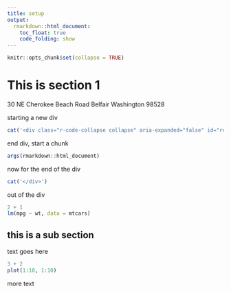 ```yaml
---
title: setup
output:
  rmarkdown::html_document:
    toc_float: true
    code_folding: show
---
```


```r
knitr::opts_chunk$set(collapse = TRUE)
```

# This is section 1

30 NE Cherokee Beach Road
Belfair Washington 98528




starting a new div
```r
cat('<div class="r-code-collapse collapse" aria-expanded="false" id="rcode-001" style="height: 0px;"> == $0')
```
end div, start a chunk
```r
args(rmarkdown::html_document)
```
now for the end of the div
```r
cat('</div>')
```
out of the div

```r
2 + 1
lm(mpg ~ wt, data = mtcars)
```

## this is a sub section
text goes here

```r
3 + 2
plot(1:10, 1:10)
```

more text
